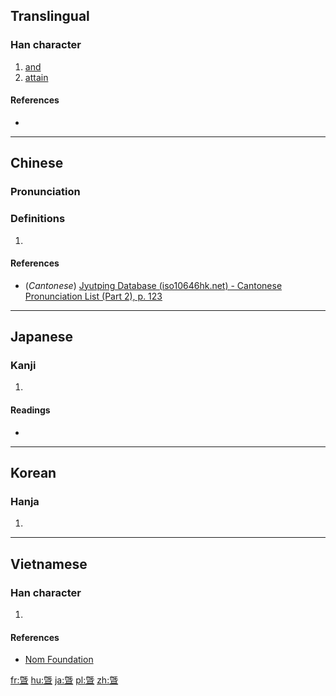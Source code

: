 ==Translingual==

===Han character===
{{Han char|rn=72|rad=日|as=12|sn=16|four=|canj=HUAM|ids=⿱旣旦}}

# [[and]]
# [[attain]]

====References====
* {{Han ref|kx=0500.020|dkj=14165|hdz=21531.070|uh=66C1|ud=26305}}

----

==Chinese==
{{zh-forms}}

===Pronunciation===
{{zh-pron
|m=jì
|c=kei3
|mc=y
|oc=y
|ma=
|cat=conj,v
}}

===Definitions===
# {{rfdef|lang=zh}}

====References====
* (''Cantonese'') [http://www.iso10646hk.net/jp/document/download.jsp Jyutping Database (iso10646hk.net) - Cantonese Pronunciation List (Part 2), p. 123]

----

==Japanese==

===Kanji===
{{ja-kanji|grade=|rs=日12}}

# {{defn|lang=ja|sort=日12}}

====Readings====
* {{ja-readings|on=[[き]] (ki)|kun=[[およぶ]] (oyobu)}}

----

==Korean==

===Hanja===
{{ko-hanja|hangeul=기|eumhun=|rv=gi|mr=ki|y=ki}}

# {{defn|lang=ko|sort=日12}}

----

==Vietnamese==

===Han character===
{{vi-readings|rs=日12|hanviet=hí}}

# {{defn|lang=vi|sort=日12}}

====References====
* [http://nomfoundation.org/common/nom_details.php?codepoint=66c1 Nom Foundation]

[[fr:曁]]
[[hu:曁]]
[[ja:曁]]
[[pl:曁]]
[[zh:曁]]